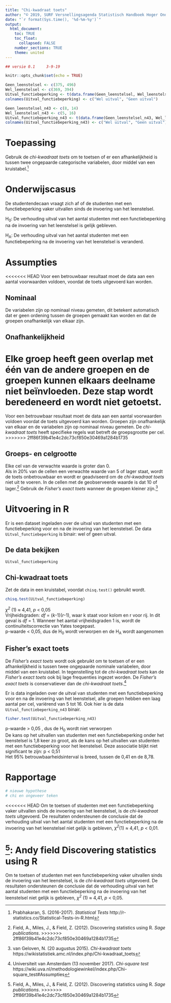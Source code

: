 ```yaml
---
title: "Chi-kwadraat toets"
author: "© 2019, SURF Versnellingsagenda Statistisch Handboek Hoger Onderwijs"
date: "`r format(Sys.time(), '%d-%m-%y')`"
output: 
  html_document:
    toc: TRUE
    toc_float:
      collapsed: FALSE
    number_sections: TRUE
    theme: united
---
```


``` r
## versie 0.1     3-9-19
```

```r
knitr::opts_chunk$set(echo = TRUE)
```

```r
Geen_leenstelsel <- c(375, 496)
Wel_leenstelsel <- c(369, 394)
Uitval_functiebeperking <- t(data.frame(Geen_leenstelsel, Wel_leenstelsel))
colnames(Uitval_functiebeperking) <- c("Wel uitval", "Geen uitval")

Geen_leenstelsel_n43 <- c(8, 14)
Wel_leenstelsel_n43 <- c(5, 16)
Uitval_functiebeperking_n43 <- t(data.frame(Geen_leenstelsel_n43, Wel_leenstelsel_n43))
colnames(Uitval_functiebeperking_n43) <- c("Wel uitval", "Geen uitval")
```

# Toepassing
Gebruik de *chi-kwadraat toets* om te toetsen of er een afhankelijkheid is tussen twee ongepaarde categorische variabelen, door middel van een kruistabel.[^1]

# Onderwijscasus
De studentendecaan vraagt zich af of de studenten met een functiebeperking vaker uitvallen sinds de invoering van het leenstelsel.

H~0~: De verhouding uitval van het aantal studenten met een functiebeperking na de invoering van het leenstelsel is gelijk gebleven.

H~A~: De verhouding uitval van het aantal studenten met een functiebeperking na de invoering van het leenstelsel is veranderd.

# Assumpties
<<<<<<< HEAD
Voor een betrouwbaar resultaat moet de data aan een aantal voorwaarden voldoen, voordat de toets uitgevoerd kan worden.

## Nominaal
De variabelen zijn op nominaal niveau gemeten, dit betekent automatisch dat er geen ordening tussen de groepen gemaakt kan worden en dat de groepen onafhankelijk van elkaar zijn.  

## Onafhankelijkheid 
Elke groep heeft geen overlap met één van de andere groepen en de groepen kunnen elkaars deelname niet beïnvloeden. Deze stap wordt beredeneerd en wordt niet getoetst. 
=======
Voor een betrouwbaar resultaat moet de data aan een aantal voorwaarden voldoen voordat de toets uitgevoerd kan worden. Groepen zijn onafhankelijk van elkaar en de variabelen zijn op nominaal niveau gemeten. De *chi-kwadraat toets* heeft specifieke regels wat betreft de groepsgrootte per cel. 
>>>>>>> 2ff86f39b41e4c2dc73cf850e30469a1284b1735

## Groeps- en celgrootte
Elke cel van de verwachte waarde is groter dan 0.  
Als in 20% van de cellen een verwachte waarde van 5 of lager staat, wordt de toets onbetrouwbaar en wordt er geadviseerd om de *chi-kwadraat toets* niet uit te voeren. In de cellen met de geobserveerde waarde is dat 10 of lager.[^2] Gebruik de *Fisher’s exact toets* wanneer de groepen kleiner zijn.[^3] 

# Uitvoering in R
Er is een dataset ingeladen over de uitval van studenten met een functiebeperking voor en na de invoering van het leenstelsel. De data `Uitval_functiebeperking` is binair: wel of geen uitval. 

## De data bekijken
```r
Uitval_functiebeperking
```

## Chi-kwadraat toets
Zet de data in een kruistabel, voordat `chisq.test()` gebruikt wordt. 

```r
chisq.test(Uitval_functiebeperking)
```

*χ^2^* (1) ≈ 4,41, *p* < 0,05  
Vrijheidsgraden: *df* = (*k*-1)(*r*-1), waar k staat voor kolom en r voor rij. In dit geval is *df* = 1. Wanneer het aantal vrijheidsgraden 1 is, wordt de continuïteitscorrectie van Yates toegepast.  
p-waarde < 0,05, dus de H~0~ wordt verworpen en de H~A~ wordt aangenomen  

## Fisher's exact toets
De *Fisher's exact toets* wordt ook gebruikt om te toetsen of er een afhankelijkheid is tussen twee ongepaarde nominale variabelen, door middel van een kruistabel. In tegenstelling tot de *chi-kwadraat toets* kan de *Fisher's exact toets* ook bij lage frequenties ingezet worden. De *Fisher's exact toets* is conservatiever dan de *chi-kwadraat toets*.[^4]

Er is data ingeladen over de uitval van studenten met een functiebeperking voor en na de invoering van het leenstelsel, alle groepen hebben een laag aantal per cel, variërend van 5 tot 16. Ook hier is de data `Uitval_functiebeperking_n43` binair. 

```r
fisher.test(Uitval_functiebeperking_n43)
```

p-waarde > 0,05 , dus de H~0~ wordt niet verworpen  
De kans op het uitvallen van studenten met een functiebeperking onder het leenstelsel is 1,8 keer zo groot, als de kans op het uitvallen van studenten met een functiebeperking voor het leenstelsel. Deze associatie blijkt niet significant te zijn: p < 0,51  
Het 95% betrouwbaarheidsinterval is breed, tussen de 0,41 en de 8,78.   

# Rapportage
```r
# nieuwe hypothese
# chi en ongeveer teken
```
<<<<<<< HEAD
Om te toetsen of studenten met een functiebeperking vaker uitvallen sinds de invoering van het leenstelsel, is de *chi-kwadraat toets* uitgevoerd. De resultaten ondersteunen de conclusie dat de verhouding uitval van het aantal studenten met een functiebeperking na de invoering van het leenstelsel niet gelijk is gebleven, *χ^2^*(1) ≈ 4,41, *p* < 0,01.
 
[^1]: Prabhakaran, S. (2016-2017). *Statistical Tests* http://r-statistics.co/Statistical-Tests-in-R.html
[^2]: Andy field Discovering statistics using R 
=======
Om te toetsen of studenten met een functiebeperking vaker uitvallen sinds de invoering van het leenstelsel, is de *chi-kwadraat toets* uitgevoerd. De resultaten ondersteunen de conclusie dat de verhouding uitval van het aantal studenten met een functiebeperking na de invoering van het leenstelsel niet gelijk is gebleven, *χ^2^* (1) ≈ 4,41, *p* < 0,05.
 
[^1]: Prabhakaran, S. (2016-2017). *Statistical Tests* http://r-statistics.co/Statistical-Tests-in-R.html
[^2]: Field, A., Miles, J., & Field, Z. (2012). Discovering statistics using R. *Sage publications*.
>>>>>>> 2ff86f39b41e4c2dc73cf850e30469a1284b1735
[^3]: van Geloven, N. (20 augustus 2015). *Chi-kwadraat toets* https://wikistatistiek.amc.nl/index.php/Chi-kwadraat_toets
[^4]: Universiteit van Amsterdam (13 november 2017). *Chi-square test* https://wiki.uva.nl/methodologiewinkel/index.php/Chi-square_test#Assumpties 